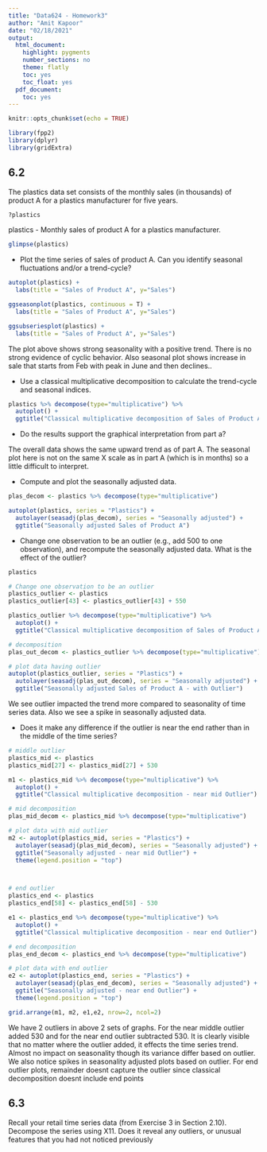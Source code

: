 ```yaml
---
title: "Data624 - Homework3"
author: "Amit Kapoor"
date: "02/18/2021"
output:
  html_document:
    highlight: pygments
    number_sections: no
    theme: flatly
    toc: yes
    toc_float: yes
  pdf_document:
    toc: yes
---
```


```r
knitr::opts_chunk$set(echo = TRUE)
```

```r
library(fpp2)
library(dplyr)
library(gridExtra)
```

## 6.2
The plastics data set consists of the monthly sales (in thousands) of product A for a plastics manufacturer for five years.


```r
?plastics
```

plastics - Monthly sales of product A for a plastics manufacturer.

```r
glimpse(plastics)
```


* Plot the time series of sales of product A. Can you identify seasonal fluctuations and/or a trend-cycle?

```r
autoplot(plastics) + 
  labs(title = "Sales of Product A", y="Sales") 
```

```r
ggseasonplot(plastics, continuous = T) + 
  labs(title = "Sales of Product A", y="Sales") 
```

```r
ggsubseriesplot(plastics) + 
  labs(title = "Sales of Product A", y="Sales") 
```

The plot above shows strong seasonality with a positive trend. There is no strong evidence of cyclic behavior. Also seasonal plot shows increase in sale that starts from Feb with peak in June and then declines..


* Use a classical multiplicative decomposition to calculate the trend-cycle and seasonal indices.

```r
plastics %>% decompose(type="multiplicative") %>% 
  autoplot() + 
  ggtitle("Classical multiplicative decomposition of Sales of Product A")
```




* Do the results support the graphical interpretation from part a?

The overall data shows the same upward trend as of part A. The seasonal plot here is not on the same X scale as in part A (which is in months) so a little difficult to interpret. 


* Compute and plot the seasonally adjusted data.


```r
plas_decom <- plastics %>% decompose(type="multiplicative")

autoplot(plastics, series = "Plastics") + 
  autolayer(seasadj(plas_decom), series = "Seasonally adjusted") + 
  ggtitle("Seasonally adjusted Sales of Product A")
```



* Change one observation to be an outlier (e.g., add 500 to one observation), and recompute the seasonally adjusted data. What is the effect of the outlier?


```r
plastics
```


```r
# Change one observation to be an outlier
plastics_outlier <- plastics
plastics_outlier[43] <- plastics_outlier[43] + 550

plastics_outlier %>% decompose(type="multiplicative") %>% 
  autoplot() + 
  ggtitle("Classical multiplicative decomposition of Sales of Product A - with Outlier")
```




```r

# decomposition
plas_out_decom <- plastics_outlier %>% decompose(type="multiplicative")

# plot data having outlier
autoplot(plastics_outlier, series = "Plastics") + 
  autolayer(seasadj(plas_out_decom), series = "Seasonally adjusted") + 
  ggtitle("Seasonally adjusted Sales of Product A - with Outlier")


```

We see outlier impacted the trend more compared to seasonality of time series data. Also we see a spike in seasonally adjusted data.



* Does it make any difference if the outlier is near the end rather than in the middle of the time series?


```r
# middle outlier
plastics_mid <- plastics
plastics_mid[27] <- plastics_mid[27] + 530

m1 <- plastics_mid %>% decompose(type="multiplicative") %>% 
  autoplot() + 
  ggtitle("Classical multiplicative decomposition - near mid Outlier")

# mid decomposition
plas_mid_decom <- plastics_mid %>% decompose(type="multiplicative")

# plot data with mid outlier
m2 <- autoplot(plastics_mid, series = "Plastics") + 
  autolayer(seasadj(plas_mid_decom), series = "Seasonally adjusted") + 
  ggtitle("Seasonally adjusted - near mid Outlier") + 
  theme(legend.position = "top")



# end outlier
plastics_end <- plastics
plastics_end[58] <- plastics_end[58] - 530

e1 <- plastics_end %>% decompose(type="multiplicative") %>% 
  autoplot() + 
  ggtitle("Classical multiplicative decomposition - near end Outlier")

# end decomposition
plas_end_decom <- plastics_end %>% decompose(type="multiplicative")

# plot data with end outlier
e2 <- autoplot(plastics_end, series = "Plastics") + 
  autolayer(seasadj(plas_end_decom), series = "Seasonally adjusted") + 
  ggtitle("Seasonally adjusted - near end Outlier") + 
  theme(legend.position = "top")

grid.arrange(m1, m2, e1,e2, nrow=2, ncol=2)
```

We have 2 outliers in above 2 sets of graphs. For the near middle outlier added 530 and for the near end outlier subtracted 530. It is clearly visible that no matter where the outlier added, it effects the time series trend. Almost no impact on seasonality though its variance differ based on outlier. We also notice spikes in seasonality adjusted plots based on outlier. For end outlier plots, remainder doesnt capture the outlier since classical decomposition doesnt include end points


## 6.3
Recall your retail time series data (from Exercise 3 in Section 2.10). Decompose the series using X11. Does it reveal any outliers, or unusual features that you had not noticed previously






























